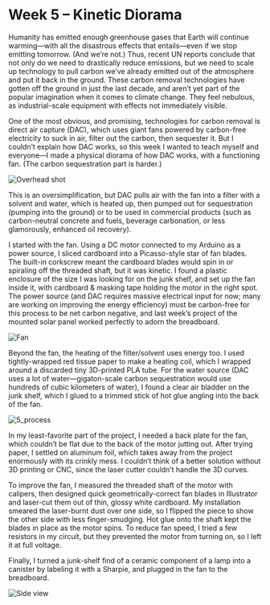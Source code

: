 # Week 5 – Kinetic Diorama

Humanity has emitted enough greenhouse gases that Earth will continue warming—with all the disastrous effects that entails—even if we stop emitting tomorrow. (And we’re not.) Thus, recent UN reports conclude that not only do we need to drastically reduce emissions, but we need to scale up technology to pull carbon we’ve already emitted out of the atmosphere and put it back in the ground. These carbon removal technologies have gotten off the ground in just the last decade, and aren’t yet part of the popular imagination when it comes to climate change. They feel nebulous, as industrial-scale equipment with effects not immediately visible.

One of the most obvious, and promising, technologies for carbon removal is direct air capture (DAC), which uses giant fans powered by carbon-free electricity to suck in air, filter out the carbon, then sequester it. But I couldn’t explain how DAC works, so this week I wanted to teach myself and everyone—I made a physical diorama of how DAC works, with a functioning fan. (The carbon sequestration part is harder.)

![Overhead shot](https://fab-portfolio-lachlanjc.vercel.app/img/5_overview.jpeg)

This is an oversimplification, but DAC pulls air with the fan into a filter with a solvent and water, which is heated up, then pumped out for sequestration (pumping into the ground) or to be used in commercial products (such as carbon-neutral concrete and fuels, beverage carbonation, or less glamorously, enhanced oil recovery). 

I started with the fan. Using a DC motor connected to my Arduino as a power source, I sliced cardboard into a Picasso-style star of fan blades. The built-in corkscrew meant the cardboard blades would spin in or spiraling off the threaded shaft, but it was kinetic. I found a plastic enclosure of the size I was looking for on the junk shelf, and set up the fan inside it, with cardboard & masking tape holding the motor in the right spot. The power source (and DAC requires massive electrical input for now; many are working on improving the energy efficiency) must be carbon-free for this process to be net carbon negative, and last week’s project of the mounted solar panel worked perfectly to adorn the breadboard.

![Fan](https://fab-portfolio-lachlanjc.vercel.app/img/5.gif)

Beyond the fan, the heating of the filter/solvent uses energy too. I used tightly-wrapped red tissue paper to make a heating coil, which I wrapped around a discarded tiny 3D-printed PLA tube. For the water source (DAC uses a lot of water—gigaton-scale carbon sequestration would use hundreds of cubic kilometers of water), I found a clear air bladder on the junk shelf, which I glued to a trimmed stick of hot glue angling into the back of the fan.

![5_process](https://fab-portfolio-lachlanjc.vercel.app/img/5_process.jpeg)

In my least-favorite part of the project, I needed a back plate for the fan, which couldn’t be flat due to the back of the motor jutting out. After trying paper, I settled on aluminum foil, which takes away from the project enormously with its crinkly mess. I couldn’t think of a better solution without 3D printing or CNC, since the laser cutter couldn’t handle the 3D curves.

To improve the fan, I measured the threaded shaft of the motor with calipers, then designed quick geometrically-correct fan blades in Illustrator and laser-cut them out of thin, glossy white cardboard. My installation smeared the laser-burnt dust over one side, so I flipped the piece to show the other side with less finger-smudging. Hot glue onto the shaft kept the blades in place as the motor spins. To reduce fan speed, I tried a few resistors in my circuit, but they prevented the motor from turning on, so I left it at full voltage.

Finally, I turned a junk-shelf find of a ceramic component of a lamp into a canister by labeling it with a Sharpie, and plugged in the fan to the breadboard.

![Side view](https://fab-portfolio-lachlanjc.vercel.app/img/5_side.jpeg)
